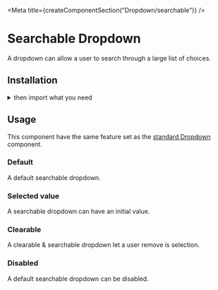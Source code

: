 
<Meta title={createComponentSection("Dropdown/searchable")} />

<SemanticLink docPath="/modules/dropdown" />

# Searchable Dropdown

A dropdown can allow a user to search through a large list of choices.

## Installation

<PackageInstallation />

<details><summary >then import what you need</summary>

```javascript
    import { Dropdown } from "semantic-ui-react";
```
</details>

## Usage

<Warning>
    This component have the same feature set as the <a href="/?path=/docs/components-dropdown-standard--default-story">standard Dropdown</a> component.
</Warning>

### Default

A default searchable dropdown.

<Preview>
    <Story name="default">
        <Dropdown
            placeholder="Select language"
            selection
            search
            options={[
                {
                    "key": "Arabic",
                    "text": "Arabic",
                    "value": "Arabic"
                },
                {
                    "key": "Chinese",
                    "text": "Chinese",
                    "value": "Chinese"
                },
                {
                    "key": "Danish",
                    "text": "Danish",
                    "value": "Danish"
                },
                {
                    "key": "Dutch",
                    "text": "Dutch",
                    "value": "Dutch"
                },
                {
                    "key": "English",
                    "text": "English",
                    "value": "English"
                },
                {
                    "key": "French",
                    "text": "French",
                    "value": "French"
                },
                {
                    "key": "German",
                    "text": "German",
                    "value": "German"
                },
                {
                    "key": "Greek",
                    "text": "Greek",
                    "value": "Greek"
                },
                {
                    "key": "Hungarian",
                    "text": "Hungarian",
                    "value": "Hungarian"
                },
                {
                    "key": "Italian",
                    "text": "Italian",
                    "value": "Italian"
                },
                {
                    "key": "Japanese",
                    "text": "Japanese",
                    "value": "Japanese"
                },
                {
                    "key": "Korean",
                    "text": "Korean",
                    "value": "Korean"
                },
                {
                    "key": "Lithuanian",
                    "text": "Lithuanian",
                    "value": "Lithuanian"
                },
                {
                    "key": "Persian",
                    "text": "Persian",
                    "value": "Persian"
                },
                {
                    "key": "Polish",
                    "text": "Polish",
                    "value": "Polish"
                },
                {
                    "key": "Portuguese",
                    "text": "Portuguese",
                    "value": "Portuguese"
                },
                {
                    "key": "Russian",
                    "text": "Russian",
                    "value": "Russian"
                },
                {
                    "key": "Spanish",
                    "text": "Spanish",
                    "value": "Spanish"
                },
                {
                    "key": "Swedish",
                    "text": "Swedish",
                    "value": "Swedish"
                },
                {
                    "key": "Turkish",
                    "text": "Turkish",
                    "value": "Turkish"
                },
                {
                    "key": "Vietnamese",
                    "text": "Vietnamese",
                    "value": "Vietnamese"
                }
            ]}
        />
    </Story>
</Preview>

### Selected value

A searchable dropdown can have an initial value.

<Preview>
    <Story name="selected value">
        <Dropdown
            placeholder="Select language"
            selection
            search
            defaultValue="Dutch"
            options={[
                {
                    "key": "Arabic",
                    "text": "Arabic",
                    "value": "Arabic"
                },
                {
                    "key": "Chinese",
                    "text": "Chinese",
                    "value": "Chinese"
                },
                {
                    "key": "Danish",
                    "text": "Danish",
                    "value": "Danish"
                },
                {
                    "key": "Dutch",
                    "text": "Dutch",
                    "value": "Dutch"
                },
                {
                    "key": "English",
                    "text": "English",
                    "value": "English"
                },
                {
                    "key": "French",
                    "text": "French",
                    "value": "French"
                },
                {
                    "key": "German",
                    "text": "German",
                    "value": "German"
                },
                {
                    "key": "Greek",
                    "text": "Greek",
                    "value": "Greek"
                },
                {
                    "key": "Hungarian",
                    "text": "Hungarian",
                    "value": "Hungarian"
                },
                {
                    "key": "Italian",
                    "text": "Italian",
                    "value": "Italian"
                },
                {
                    "key": "Japanese",
                    "text": "Japanese",
                    "value": "Japanese"
                },
                {
                    "key": "Korean",
                    "text": "Korean",
                    "value": "Korean"
                },
                {
                    "key": "Lithuanian",
                    "text": "Lithuanian",
                    "value": "Lithuanian"
                },
                {
                    "key": "Persian",
                    "text": "Persian",
                    "value": "Persian"
                },
                {
                    "key": "Polish",
                    "text": "Polish",
                    "value": "Polish"
                },
                {
                    "key": "Portuguese",
                    "text": "Portuguese",
                    "value": "Portuguese"
                },
                {
                    "key": "Russian",
                    "text": "Russian",
                    "value": "Russian"
                },
                {
                    "key": "Spanish",
                    "text": "Spanish",
                    "value": "Spanish"
                },
                {
                    "key": "Swedish",
                    "text": "Swedish",
                    "value": "Swedish"
                },
                {
                    "key": "Turkish",
                    "text": "Turkish",
                    "value": "Turkish"
                },
                {
                    "key": "Vietnamese",
                    "text": "Vietnamese",
                    "value": "Vietnamese"
                }
            ]}
        />
    </Story>
</Preview>

### Clearable

A clearable & searchable dropdown let a user remove is selection.

<Preview>
    <Story name="clearable">
        <Dropdown
            placeholder="Select language"
            selection
            search
            clearable
            options={[
                {
                    "key": "Arabic",
                    "text": "Arabic",
                    "value": "Arabic"
                },
                {
                    "key": "Chinese",
                    "text": "Chinese",
                    "value": "Chinese"
                },
                {
                    "key": "Danish",
                    "text": "Danish",
                    "value": "Danish"
                },
                {
                    "key": "Dutch",
                    "text": "Dutch",
                    "value": "Dutch"
                },
                {
                    "key": "English",
                    "text": "English",
                    "value": "English"
                },
                {
                    "key": "French",
                    "text": "French",
                    "value": "French"
                },
                {
                    "key": "German",
                    "text": "German",
                    "value": "German"
                },
                {
                    "key": "Greek",
                    "text": "Greek",
                    "value": "Greek"
                },
                {
                    "key": "Hungarian",
                    "text": "Hungarian",
                    "value": "Hungarian"
                },
                {
                    "key": "Italian",
                    "text": "Italian",
                    "value": "Italian"
                },
                {
                    "key": "Japanese",
                    "text": "Japanese",
                    "value": "Japanese"
                },
                {
                    "key": "Korean",
                    "text": "Korean",
                    "value": "Korean"
                },
                {
                    "key": "Lithuanian",
                    "text": "Lithuanian",
                    "value": "Lithuanian"
                },
                {
                    "key": "Persian",
                    "text": "Persian",
                    "value": "Persian"
                },
                {
                    "key": "Polish",
                    "text": "Polish",
                    "value": "Polish"
                },
                {
                    "key": "Portuguese",
                    "text": "Portuguese",
                    "value": "Portuguese"
                },
                {
                    "key": "Russian",
                    "text": "Russian",
                    "value": "Russian"
                },
                {
                    "key": "Spanish",
                    "text": "Spanish",
                    "value": "Spanish"
                },
                {
                    "key": "Swedish",
                    "text": "Swedish",
                    "value": "Swedish"
                },
                {
                    "key": "Turkish",
                    "text": "Turkish",
                    "value": "Turkish"
                },
                {
                    "key": "Vietnamese",
                    "text": "Vietnamese",
                    "value": "Vietnamese"
                }
            ]}
        />
    </Story>
</Preview>

### Disabled

A default searchable dropdown can be disabled.

<Preview>
    <Story name="disabled">
        <Dropdown
            placeholder="Select language"
            selection
            search
            disabled
            options={[
                {
                    "key": "Arabic",
                    "text": "Arabic",
                    "value": "Arabic"
                },
                {
                    "key": "Chinese",
                    "text": "Chinese",
                    "value": "Chinese"
                },
                {
                    "key": "Danish",
                    "text": "Danish",
                    "value": "Danish"
                },
                {
                    "key": "Dutch",
                    "text": "Dutch",
                    "value": "Dutch"
                },
                {
                    "key": "English",
                    "text": "English",
                    "value": "English"
                },
                {
                    "key": "French",
                    "text": "French",
                    "value": "French"
                },
                {
                    "key": "German",
                    "text": "German",
                    "value": "German"
                },
                {
                    "key": "Greek",
                    "text": "Greek",
                    "value": "Greek"
                },
                {
                    "key": "Hungarian",
                    "text": "Hungarian",
                    "value": "Hungarian"
                },
                {
                    "key": "Italian",
                    "text": "Italian",
                    "value": "Italian"
                },
                {
                    "key": "Japanese",
                    "text": "Japanese",
                    "value": "Japanese"
                },
                {
                    "key": "Korean",
                    "text": "Korean",
                    "value": "Korean"
                },
                {
                    "key": "Lithuanian",
                    "text": "Lithuanian",
                    "value": "Lithuanian"
                },
                {
                    "key": "Persian",
                    "text": "Persian",
                    "value": "Persian"
                },
                {
                    "key": "Polish",
                    "text": "Polish",
                    "value": "Polish"
                },
                {
                    "key": "Portuguese",
                    "text": "Portuguese",
                    "value": "Portuguese"
                },
                {
                    "key": "Russian",
                    "text": "Russian",
                    "value": "Russian"
                },
                {
                    "key": "Spanish",
                    "text": "Spanish",
                    "value": "Spanish"
                },
                {
                    "key": "Swedish",
                    "text": "Swedish",
                    "value": "Swedish"
                },
                {
                    "key": "Turkish",
                    "text": "Turkish",
                    "value": "Turkish"
                },
                {
                    "key": "Vietnamese",
                    "text": "Vietnamese",
                    "value": "Vietnamese"
                }
            ]}
        />
    </Story>
</Preview>
